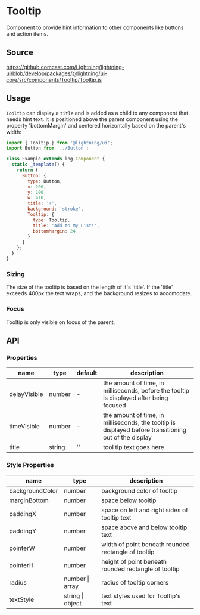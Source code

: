 
# Tooltip

Component to provide hint information to other components like buttons and action items.

## Source

https://github.comcast.com/Lightning/lightning-ui/blob/develop/packages/@lightning/ui-core/src/components/Tooltip/Tooltip.js

## Usage

`Tooltip` can display a `title` and is added as a child to any component that needs hint text. It is positioned above the parent component using the property 'bottomMargin' and centered horizontally based on the parent's width:

```js
import { Tooltip } from '@lightning/ui';
import Button from '../Button';

class Example extends lng.Component {
  static _template() {
    return {
      Button: {
        type: Button,
        x: 200,
        y: 100,
        w: 410,
        title: '+',
        background: 'stroke',
        Tooltip: {
          type: Tooltip,
          title: 'Add to My List!',
          bottomMargin: 24
        }
      }
    };
  }
}
```

<Canvas>
  <Story id="utilities-tooltip--basic" />
</Canvas>

### Sizing

The size of the tooltip is based on the length of it's 'title'. If the 'title' exceeds 400px the text wraps, and the background resizes to accomodate.

### Focus

Tooltip is only visible on focus of the parent.

## API

### Properties

| name         | type   | default | description                                                                                           |
| ------------ | ------ | ------- | ----------------------------------------------------------------------------------------------------- |
| delayVisible | number | -       | the amount of time, in milliseconds, before the tooltip is displayed after being focused              |
| timeVisible  | number | -       | the amount of time, in milliseconds, the tooltip is displayed before transitioning out of the display |
| title        | string | ''      | tool tip text goes here                                                                               |

### Style Properties

| name            | type             | description                                          |
| --------------- | ---------------- | ---------------------------------------------------- |
| backgroundColor | number           | background color of tooltip                          |
| marginBottom    | number           | space below tooltip                                  |
| paddingX        | number           | space on left and right sides of tooltip text        |
| paddingY        | number           | space above and below tooltip text                   |
| pointerW        | number           | width of point beneath rounded rectangle of tooltip  |
| pointerH        | number           | height of point beneath rounded rectangle of tooltip |
| radius          | number \| array  | radius of tooltip corners                            |
| textStyle       | string \| object | text styles used for Tooltip's text                  |
